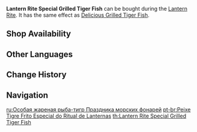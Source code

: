 {{Food Infobox
|id              = 108215
|description     = Traditional cuisine made to celebrate Lantern Rite. The fish is a fresh catch straight from the harbor, lightly seasoned and swiftly grilled. Its aroma attracts the street cats. Indeed, freshness is the secret of flavor.
|type            = Recovery Dishes
|effectType      = Healing
|effect          = Restores '''10'''% of Max HP and an additional '''1,200''' HP to the selected character.
|eff_att1        = HP Restore
|eff_att2        = HP Restore Percent
|eff_att3        = HP Restore Fixed
|rarity          = 1
|base            = Grilled Tiger Fish
|event           = Lantern Rite
|source1         = {{Sold By}}
}}
'''Lantern Rite Special Grilled Tiger Fish''' can be bought during the [[Lantern Rite]]. It has the same effect as [[Delicious Grilled Tiger Fish]].

==Shop Availability==
{{Shop Availability}}

==Other Languages==
{{Other Languages
|en      = Lantern Rite Special Grilled Tiger Fish
|zhs     = 海灯节特色烤吃虎鱼
|zhs_rm  = Hǎidēng-jié Tèsè Kǎo Chīhǔ Yú
|zht     = 海燈節特色烤吃虎魚
|zht_rm  = Hǎidēng-jié Tèsè Kǎo Chīhǔ Yú
|zh_tl   = Lantern Rite Special Grilled Tiger Fish
|ja      = 海灯祭特別チ虎魚焼き
|ja_rm   = Kaitou-sai Tokubetsu Chikozakana-yaki
|ja_tl   = Lantern Rite Special Grilled Tiger Fish
|ko      = 해등절 특별 흘호어 구이
|ko_rm   = Haedeungjeol Teukbyeol Heulho'eo Gu'i
|ko_tl   = Sea of Lights Festival Special Grilled Tiger Fish
|es      = Pez tigre a la parrilla del Rito de la Linterna
|es_tl   = 
|fr      = Poisson chihu grillé façon Festival des lanternes
|fr_tl   = Lantern-Festival-Style 	Grilled Chihu Fish
|ru      = Особая жареная рыба-тигр Праздника морских фонарей
|ru_tl   = 
|th      = Lantern Rite Special Grilled Tiger Fish
|vi      = Cá Hổ Nướng Đặc Biệt Tết Hải Đăng
|vi_tl   = 
|de      = Gegrillter Tigerfisch – Laternenritualspezial
|de_tl   = Lantern Rite Special: Grilled Tiger Fish
|id      = Lantern Rite Special Grilled Tiger Fish
|pt      = Peixe Tigre Frito Especial do Ritual de Lanternas
|pt_tl   = 
}}

==Change History==
{{Change History|1.3}}

==Navigation==
{{Food Navbox|type=Event-Exclusive Dishes}}

[[ru:Особая жареная рыба-тигр Праздника морских фонарей]]
[[pt-br:Peixe Tigre Frito Especial do Ritual de Lanternas]]
[[th:Lantern Rite Special Grilled Tiger Fish]]